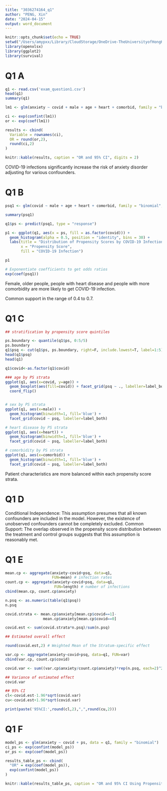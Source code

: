 ```yaml
---
title: "3036274164_q1"
author: "PENG, Xin"
date: "2024-04-15"
output: word_document
---
```


```r
knitr::opts_chunk$set(echo = TRUE)
setwd("/Users/amypxx/Library/CloudStorage/OneDrive-TheUniversityofHongKong-Connect/adv stat/final exam")
library(openxlsx)
library(ggplot2)
library(survival)
```

# Q1 A
```r
q1 <- read.csv('exam_question1.csv')
head(q1)
summary(q1)

lm1 <- glm(anxiety ~ covid + male + age + heart + comorbid, family = "binomial", data = q1)

ci <- exp(confint(lm1))
or <- exp(coef(lm1))

results <- cbind(
  Variable = rownames(ci),
  OR = round(or,2),
  round(ci,2)
)

knitr::kable(results, caption = "OR and 95% CI", digits = 2)
```
COVID-19 infections significantly increase the risk of anxiety disorder adjusting for various confounders.

# Q1 B
```r
psq1 <- glm(covid ~ male + age + heart + comorbid, family = "binomial", data = q1)

summary(psq1)

q1$ps <- predict(psq1, type = "response")

p1 <- ggplot(q1, aes(x = ps, fill = as.factor(covid))) +
  geom_histogram(alpha = 0.5, position = "identity", bins = 30) +
  labs(title = "Distribution of Propensity Scores by COVID-19 Infection",
       x = "Propensity Score",
       fill = "COVID-19 Infection")

p1

# Exponentiate coefficients to get odds ratios
exp(coef(psq1))
```

Female, older people, people with heart disease and people with more comorbidity are more likely to get COVID-19 infection.

Common support in the range of 0.4 to 0.7.

# Q1 C

```r

## stratification by propensity score quintiles

ps.boundary <- quantile(q1$ps, 0:5/5) 
ps.boundary
q1$psq <- cut(q1$ps, ps.boundary, right=F, include.lowest=T, label=1:5)
head(q1$psq)
head(q1)

q1$covid<-as.factor(q1$covid)

### age by PS strata
ggplot(q1, aes(x=covid, y=age)) + 
  geom_boxplot(aes(fill=covid)) + facet_grid(psq ~ ., labeller=label_both) + 
  coord_flip()


# sex by PS strata
ggplot(q1, aes(x=male)) + 
  geom_histogram(binwidth=1, fill='blue') + 
  facet_grid(covid ~ psq, labeller=label_both)

# heart disease by PS strata
ggplot(q1, aes(x=heart)) + 
  geom_histogram(binwidth=1, fill='blue') + 
  facet_grid(covid ~ psq, labeller=label_both)

# comorbidity by PS strata
ggplot(q1, aes(x=comorbid)) + 
  geom_histogram(binwidth=1, fill='blue') + 
  facet_grid(covid ~ psq, labeller=label_both)

```

Patient characteristics are more balanced within each propensity score strata.


# Q1 D

Conditional Independence: This assumption presumes that all known confounders are included in the model. However, the existence of unobserved confounders cannot be completely excluded.
Common Support: The overlap observed in the propensity score distribution between the treatment and control groups suggests that this assumption is reasonably met.

# Q1 E

```r
mean.cp <- aggregate(anxiety~covid+psq, data=q1, 
                     FUN=mean) # infection rates 
count.cp <- aggregate(anxiety~covid+psq, data=q1, 
                      FUN=length) # number of infections
cbind(mean.cp, count.cp$anxiety)

n.psq <- as.numeric(table(q1$psq))
n.psq 

covid.strata <- mean.cp$anxiety[mean.cp$covid==1]-
                 mean.cp$anxiety[mean.cp$covid==0] 

covid.est <- sum(covid.strata*n.psq)/sum(n.psq) 

## Estimated overall effect

round(covid.est,2) # Weighted Mean of the Stratum-specific effect

var.cp <- aggregate(anxiety~covid+psq, data=q1, FUN=var)
cbind(var.cp, count.cp$covid)

covid.var <- sum((var.cp$anxiety/count.cp$anxiety)*rep(n.psq, each=2)^2)/sum(n.psq)^2 

## Variance of estimated effect
covid.var 

## 95% CI
cl<-covid.est-1.96*sqrt(covid.var)
cu<-covid.est+1.96*sqrt(covid.var)

print(paste('95%CI:',round(cl,2),",",round(cu,2)))
```

# Q1 F

```r

model_ps <- glm(anxiety ~ covid + ps, data = q1, family = "binomial")
ci_ps <- exp(confint(model_ps))
or_ps <- exp(coef(model_ps))

results_table_ps <- cbind(
  "OR" = exp(coef(model_ps)),
  exp(confint(model_ps))
)

knitr::kable(results_table_ps, caption = "OR and 95% CI Using Propensity Score as a Covariate", digits = 2)
```


